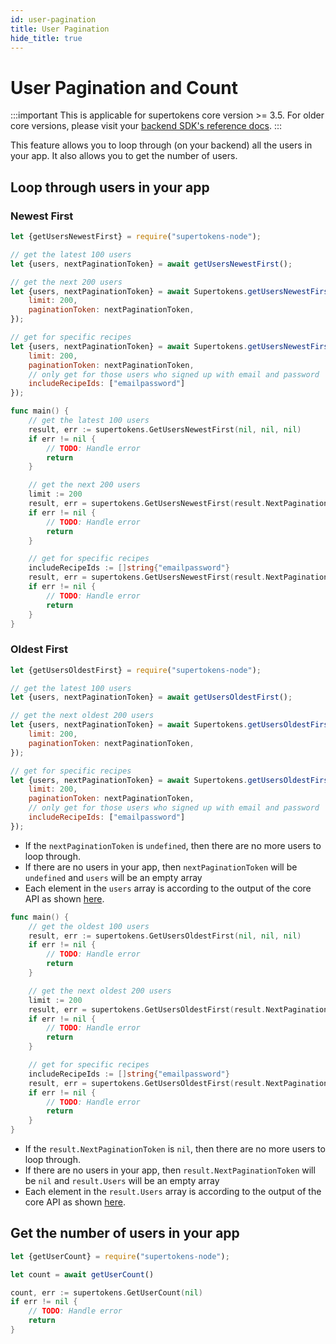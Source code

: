 ```yaml
---
id: user-pagination
title: User Pagination
hide_title: true
---
```


<!-- COPY DOCS -->
<!-- ./thirdpartyemailpassword/common-customizations/user-pagination.mdx -->


# User Pagination and Count

:::important
This is applicable for supertokens core version >= 3.5. For older core versions, please visit your [backend SDK's reference docs](../sdks).
:::

This feature allows you to loop through (on your backend) all the users in your app. It also allows you to get the number of users.

## Loop through users in your app

### Newest First

<BackendSDKTabs>
<TabItem value="nodejs">

```jsx
let {getUsersNewestFirst} = require("supertokens-node");

// get the latest 100 users
let {users, nextPaginationToken} = await getUsersNewestFirst();

// get the next 200 users
let {users, nextPaginationToken} = await Supertokens.getUsersNewestFirst({
    limit: 200,
    paginationToken: nextPaginationToken,
});

// get for specific recipes
let {users, nextPaginationToken} = await Supertokens.getUsersNewestFirst({
    limit: 200,
    paginationToken: nextPaginationToken,
    // only get for those users who signed up with email and password
    includeRecipeIds: ["emailpassword"]
});
```

</TabItem>
<TabItem value="go">

```go
func main() {
	// get the latest 100 users
	result, err := supertokens.GetUsersNewestFirst(nil, nil, nil)
	if err != nil {
		// TODO: Handle error
		return
	}

	// get the next 200 users
	limit := 200
	result, err = supertokens.GetUsersNewestFirst(result.NextPaginationToken, &limit, nil)
	if err != nil {
		// TODO: Handle error
		return
	}

	// get for specific recipes
	includeRecipeIds := []string{"emailpassword"}
	result, err = supertokens.GetUsersNewestFirst(result.NextPaginationToken, &limit, &includeRecipeIds)
	if err != nil {
		// TODO: Handle error
		return
	}
}
```

</TabItem>
</BackendSDKTabs>

### Oldest First 

<BackendSDKTabs>
<TabItem value="nodejs">

```js
let {getUsersOldestFirst} = require("supertokens-node");

// get the latest 100 users
let {users, nextPaginationToken} = await getUsersOldestFirst();

// get the next oldest 200 users
let {users, nextPaginationToken} = await Supertokens.getUsersOldestFirst({
    limit: 200,
    paginationToken: nextPaginationToken,
});

// get for specific recipes
let {users, nextPaginationToken} = await Supertokens.getUsersOldestFirst({
    limit: 200,
    paginationToken: nextPaginationToken,
    // only get for those users who signed up with email and password
    includeRecipeIds: ["emailpassword"]
});
```

- If the `nextPaginationToken` is `undefined`, then there are no more users to loop through.
- If there are no users in your app, then `nextPaginationToken` will be `undefined` and `users` will be an empty array
- Each element in the `users` array is according to the output of the core API as shown [here](https://app.swaggerhub.com/apis/supertokens/CDI/2.8.0#/Core/getUsers).


</TabItem>
<TabItem value="go">

```go
func main() {
	// get the oldest 100 users
	result, err := supertokens.GetUsersOldestFirst(nil, nil, nil)
	if err != nil {
		// TODO: Handle error
		return
	}

	// get the next oldest 200 users
	limit := 200
	result, err = supertokens.GetUsersOldestFirst(result.NextPaginationToken, &limit, nil)
	if err != nil {
		// TODO: Handle error
		return
	}

	// get for specific recipes
	includeRecipeIds := []string{"emailpassword"}
	result, err = supertokens.GetUsersOldestFirst(result.NextPaginationToken, &limit, &includeRecipeIds)
	if err != nil {
		// TODO: Handle error
		return
	}
}
```

- If the `result.NextPaginationToken` is `nil`, then there are no more users to loop through.
- If there are no users in your app, then `result.NextPaginationToken` will be `nil` and `result.Users` will be an empty array
- Each element in the `result.Users` array is according to the output of the core API as shown [here](https://app.swaggerhub.com/apis/supertokens/CDI/2.8.0#/Core/getUsers).


</TabItem>
</BackendSDKTabs>

## Get the number of users in your app

<BackendSDKTabs>
<TabItem value="nodejs">

```js
let {getUserCount} = require("supertokens-node");

let count = await getUserCount()
```

</TabItem>
<TabItem value="go">

```go
count, err := supertokens.GetUserCount(nil)
if err != nil {
    // TODO: Handle error
    return
}
```

</TabItem>
</BackendSDKTabs>
